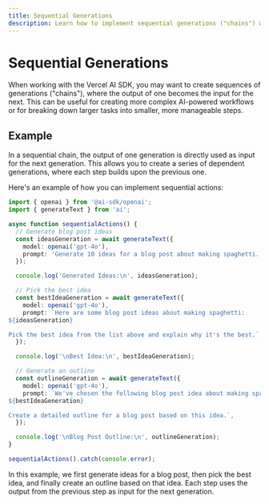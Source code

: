 ```yaml
---
title: Sequential Generations
description: Learn how to implement sequential generations ("chains") with the Vercel AI SDK
---
```


# Sequential Generations

When working with the Vercel AI SDK, you may want to create sequences of generations ("chains"), where the output of one becomes the input for the next. This can be useful for creating more complex AI-powered workflows or for breaking down larger tasks into smaller, more manageable steps.

## Example

In a sequential chain, the output of one generation is directly used as input for the next generation. This allows you to create a series of dependent generations, where each step builds upon the previous one.

Here's an example of how you can implement sequential actions:

```typescript
import { openai } from '@ai-sdk/openai';
import { generateText } from 'ai';

async function sequentialActions() {
  // Generate blog post ideas
  const ideasGeneration = await generateText({
    model: openai('gpt-4o'),
    prompt: 'Generate 10 ideas for a blog post about making spaghetti.',
  });

  console.log('Generated Ideas:\n', ideasGeneration);

  // Pick the best idea
  const bestIdeaGeneration = await generateText({
    model: openai('gpt-4o'),
    prompt: `Here are some blog post ideas about making spaghetti:
${ideasGeneration}

Pick the best idea from the list above and explain why it's the best.`,
  });

  console.log('\nBest Idea:\n', bestIdeaGeneration);

  // Generate an outline
  const outlineGeneration = await generateText({
    model: openai('gpt-4o'),
    prompt: `We've chosen the following blog post idea about making spaghetti:
${bestIdeaGeneration}

Create a detailed outline for a blog post based on this idea.`,
  });

  console.log('\nBlog Post Outline:\n', outlineGeneration);
}

sequentialActions().catch(console.error);
```

In this example, we first generate ideas for a blog post, then pick the best idea, and finally create an outline based on that idea. Each step uses the output from the previous step as input for the next generation.

